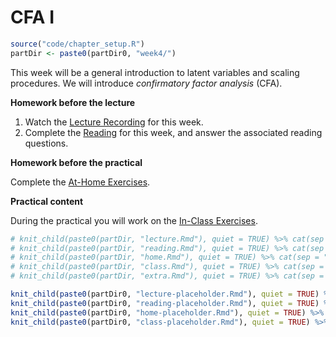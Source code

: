 # CFA I

```r
source("code/chapter_setup.R")
partDir <- paste0(partDir0, "week4/")
```

This week will be a general introduction to latent variables and scaling procedures. We will introduce *confirmatory
factor analysis* (CFA). 

**Homework before the lecture**

1. Watch the [Lecture Recording](lecture-3.html) for this week.
1. Complete the [Reading](reading-3.html) for this week, and answer the associated reading questions.

**Homework before the practical**

Complete the [At-Home Exercises](at-home-exercises-3.html). 

**Practical content**

During the practical you will work on the [In-Class Exercises](in-class-exercises-3.html).
 
```r
# knit_child(paste0(partDir, "lecture.Rmd"), quiet = TRUE) %>% cat(sep = "\n")
# knit_child(paste0(partDir, "reading.Rmd"), quiet = TRUE) %>% cat(sep = "\n")
# knit_child(paste0(partDir, "home.Rmd"), quiet = TRUE) %>% cat(sep = "\n")
# knit_child(paste0(partDir, "class.Rmd"), quiet = TRUE) %>% cat(sep = "\n")
# knit_child(paste0(partDir, "extra.Rmd"), quiet = TRUE) %>% cat(sep = "\n")

knit_child(paste0(partDir0, "lecture-placeholder.Rmd"), quiet = TRUE) %>% cat(sep = "\n")
knit_child(paste0(partDir0, "reading-placeholder.Rmd"), quiet = TRUE) %>% cat(sep = "\n")
knit_child(paste0(partDir0, "home-placeholder.Rmd"), quiet = TRUE) %>% cat(sep = "\n")
knit_child(paste0(partDir0, "class-placeholder.Rmd"), quiet = TRUE) %>% cat(sep = "\n")
```
